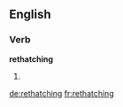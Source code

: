 ==English==

===Verb===
'''rethatching'''

# {{third-person singular of|rethatch}}

[[de:rethatching]]
[[fr:rethatching]]